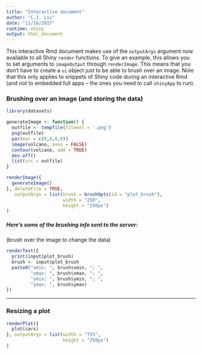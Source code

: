 ```yaml
---
title: "Interactive document"
author: "C.J. Liu"
date: "11/16/2017"
runtime: shiny
output: html_document
---
```


This interactive Rmd document makes use of the `outputArgs` argument now available to all Shiny `render` functions. To give an example, this allows you to set arguments to `imageOutput` through `renderImage`. This means that you don't have to create a `ui` object just to be able to brush over an image. Note that this only applies to snippets of Shiny code during an interactive Rmd (and not to embedded full apps -- the ones you need to call `shinyApp` to run).

### Brushing over an image (and storing the data)

```r
library(datasets)

generateImage <- function() {
  outfile <- tempfile(fileext = '.png')
  png(outfile)
  par(mar = c(0,0,0,0))
  image(volcano, axes = FALSE)
  contour(volcano, add = TRUE)
  dev.off()
  list(src = outfile)
}
```

```r
renderImage({
  generateImage()
}, deleteFile = TRUE, 
   outputArgs = list(brush = brushOpts(id = "plot_brush"),
                     width = "250",
                     height = "250px")
)
```

##### Here's some of the brushing info sent to the server:
(brush over the image to change the data)

```r
renderText({ 
  print(input$plot_brush)
  brush <- input$plot_brush
  paste0("xmin: ", brush$xmin, "; ",
         "xmax: ", brush$xmax, "; ",
         "ymin: ", brush$ymin, "; ",
         "ymax: ", brush$ymax)
})
```

---

### Resizing a plot

```r
renderPlot({ 
  plot(cars) 
}, outputArgs = list(width = "75%", 
                     height = "250px")
)
```

